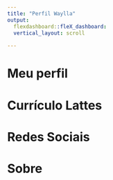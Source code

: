 ```yaml
---
title: "Perfil Waylla"
output:
  flexdashboard::fleX_dashboard:
  vertical_layout: scroll
    
---
```


# Meu perfil

# Currículo Lattes

# Redes Sociais

# Sobre




